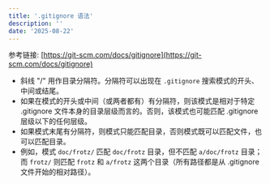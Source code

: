 ```yaml
---
title: '.gitignore 语法'
description: ''
date: '2025-08-22'
---
```


参考链接: [https://git-scm.com/docs/gitignore](https://git-scm.com/docs/gitignore)

- 斜线 "/" 用作目录分隔符。分隔符可以出现在 `.gitignore` 搜索模式的开头、中间或结尾。
- 如果在模式的开头或中间（或两者都有）有分隔符，则该模式是相对于特定 .gitignore 文件本身的目录层级而言的。否则，该模式也可能匹配 .gitignore 层级以下的任何层级。
- 如果模式末尾有分隔符，则模式只能匹配目录，否则模式既可以匹配文件，也可以匹配目录。
- 例如，模式 `doc/frotz/` 匹配 `doc/frotz` 目录，但不匹配 `a/doc/frotz` 目录；而 `frotz/` 则匹配 `frotz` 和 `a/frotz` 这两个目录（所有路径都是从 .gitignore 文件开始的相对路径）。
